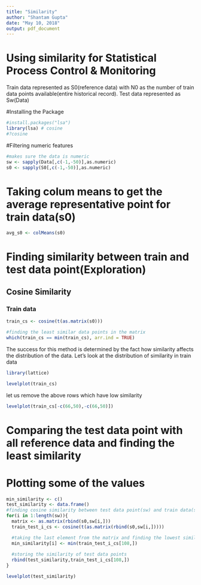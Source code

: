 ```yaml
---
title: "Similarity"
author: "Shantam Gupta"
date: "May 10, 2018"
output: pdf_document
---
```


# Using similarity for Statistical Process Control & Monitoring 

Train data represented as S0(reference data) with N0 as the number of train data points available(entire historical record). Test data represented as Sw(Data) 

#Installing the Package
```r
#install.packages("lsa")
library(lsa) # cosine
#?cosine
```

#Filtering numeric features
```r
#makes sure the data is numeric
sw <- sapply(Data[,c(-1,-50)],as.numeric)
s0 <- sapply(S0[,c(-1,-50)],as.numeric)
```


# Taking colum means to get the average representative point for train data(s0)
```r
avg_s0 <- colMeans(s0)
```

# Finding similarity between train and test data point(Exploration)

## Cosine Similarity

### Train data 
```r
train_cs <- cosine(t(as.matrix(s0)))

#finding the least similar data points in the matrix
which(train_cs == min(train_cs), arr.ind = TRUE)
```

The success for this method is determined by the fact how similarity affects the distribution of the data. Let's look at the distribution of similarity in train data
```r
library(lattice)

levelplot(train_cs)
```

let us remove the above rows which have low similarity 
```r
levelplot(train_cs[-c(66,50),-c(66,50)])
```



# Comparing the test data point with all reference data and finding the least similarity

# Plotting some of the values
```r
min_similarity <- c()
test_similarity <- data.frame()
#finding cosine similarity between test data point(sw) and train data(s0)
for(i in 1:length(sw)){
  matrix <- as.matrix(rbind(s0,sw[i,]))
  train_test_i_cs <- cosine(t(as.matrix(rbind(s0,sw[i,]))))

  #taking the last element from the matrix and finding the lowest similarity
  min_similarity[i] <- min(train_test_i_cs[108,])
  
  #storing the similarity of test data points
  rbind(test_similarity,train_test_i_cs[108,])
} 
```


```r
levelplot(test_similarity)
```








